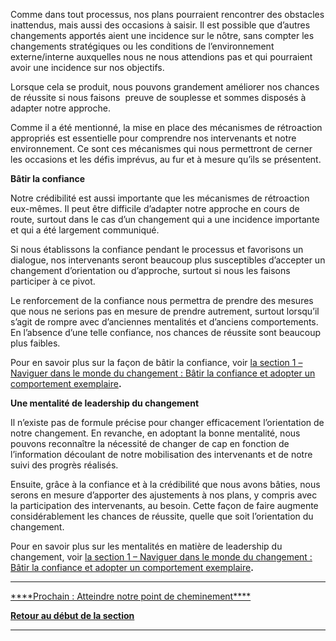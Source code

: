 Comme dans tout processus, nos plans pourraient rencontrer des obstacles inattendus, mais aussi des occasions à saisir. Il est possible que d’autres changements apportés aient une incidence sur le nôtre, sans compter les changements stratégiques ou les conditions de l’environnement externe/interne auxquelles nous ne nous attendions pas et qui pourraient avoir une incidence sur nos objectifs.

Lorsque cela se produit, nous pouvons grandement améliorer nos chances de réussite si nous faisons  preuve de souplesse et sommes disposés à adapter notre approche.

Comme il a été mentionné, la mise en place des mécanismes de rétroaction appropriés est essentielle pour comprendre nos intervenants et notre environnement. Ce sont ces mécanismes qui nous permettront de cerner les occasions et les défis imprévus, au fur et à mesure qu’ils se présentent.

'''Bâtir la confiance'''

Notre crédibilité est aussi importante que les mécanismes de rétroaction eux-mêmes. Il peut être difficile d’adapter notre approche en cours de route, surtout dans le cas d’un changement qui a une incidence importante et qui a été largement communiqué.

Si nous établissons la confiance pendant le processus et favorisons un dialogue, nos intervenants seront beaucoup plus susceptibles d’accepter un changement d’orientation ou d’approche, surtout si nous les faisons participer à ce pivot.

Le renforcement de la confiance nous permettra de prendre des mesures que nous ne serions pas en mesure de prendre autrement, surtout lorsqu’il s’agit de rompre avec d’anciennes mentalités et d’anciens comportements. En l’absence d’une telle confiance, nos chances de réussite sont beaucoup plus faibles.

Pour en savoir plus sur la façon de bâtir la confiance, voir [https://articles.alpha.canada.ca/framework-for-leading-change/fr/batir-la-confiance-et-adopter-un-comportement-exemplaire/ la section 1 – Naviguer dans le monde du changement : Bâtir la confiance et adopter un comportement exemplaire]'''.'''

'''Une mentalité de leadership du changement'''

Il n’existe pas de formule précise pour changer efficacement l’orientation de notre changement. En revanche, en adoptant la bonne mentalité, nous pouvons reconnaître la nécessité de changer de cap en fonction de l’information découlant de notre mobilisation des intervenants et de notre suivi des progrès réalisés.

Ensuite, grâce à la confiance et à la crédibilité que nous avons bâties, nous serons en mesure d’apporter des ajustements à nos plans, y compris avec la participation des intervenants, au besoin. Cette façon de faire augmente considérablement les chances de réussite, quelle que soit l’orientation du changement.

Pour en savoir plus sur les mentalités en matière de leadership du changement, voir [https://articles.alpha.canada.ca/framework-for-leading-change/fr/batir-la-confiance-et-adopter-un-comportement-exemplaire/ la section 1 – Naviguer dans le monde du changement : Bâtir la confiance et adopter un comportement exemplaire]'''.'''


-----

[https://articles.alpha.canada.ca/framework-for-leading-change/fr/atteindre-notre-point-de-cheminement/ ****Prochain : Atteindre notre point de cheminement****]

[https://articles.alpha.canada.ca/framework-for-leading-change/fr/mise-en-oeuvre-du-changement/ '''Retour au début de la section''']


-----
